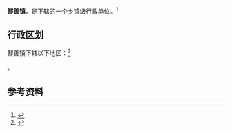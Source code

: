 {{中国乡级行政区|65/21/22/100/000}}

'''鄯善镇'''，是{{PRC admin/fullname|65/21/22/100/000|3}}下辖的一个[[乡镇|乡镇]]级行政单位。<ref>{{PRC admin/ref sgc|{{PRC admin/parent|65/21/22/100/000}}}}</ref>

== 行政区划 ==

鄯善镇下辖以下地区：<ref>{{PRC admin/ref sgc|65/21/22/100/000}}</ref>

{{PRC admin/children|65/21/22/100/000}}。

== 参考资料 ==

{{reflist}}

{{行政区划小作品}}
{{PRC admin/navcat|65/21/22/100/000}}